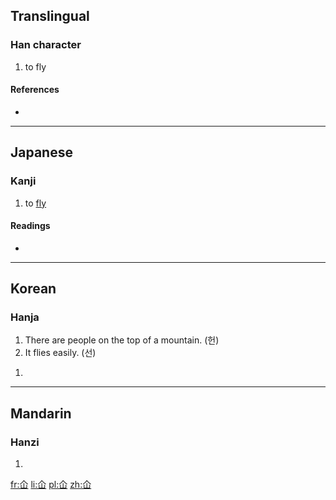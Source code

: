 {{also|仙}}
==Translingual==

===Han character===
{{Han char|rn=9|rad=人|as=03|sn=5|four=8077<sub>0</sub>|canj=人山 (OU), X人山 (XOU)|ids=⿱[[人]][[山]]}}

# to fly

====References====
* {{Han ref|kx=0092.140|dkj=00375|dj=0196.040|hdz=10111.070|uh=4EDA|ud=20186|bh=C96A|bd=51562}}

----

==Japanese==
{{attention|ja}}

===Kanji===
{{ja-kanji|grade=uc|rs=人03}}

# to [[fly]]

====Readings====
* {{ja-readings|on=[[けん]] (ken)|kun=[[とぶ]] (tobu)}}

----

==Korean==

===Hanja===
{{ko-hanja|hangeul=[[헌]], [[선]]|rv=heon, seon|mr=hŏn, sŏn|y=hen, sen|eumhun=[[사람]] [[산]] [[위]][[에]] [[있다|있을]], [[신선]]|ehrv=saram san wie isseul, sinseon|ehmr=saram san wie issŭl, sinsŏn|ehy=salam san wie issul, sinsen}}

# There are people on the top of a mountain. (헌)
# It flies easily. (선)

# {{defn|lang=ko|sort=人03}}

----

==Mandarin==

===Hanzi===
{{cmn-hanzi|pin=[[xiān]] ([[xian1]])|wg=hsien<sup>1</sup>}}

# {{defn|lang=cmn|sort=人03}}

[[fr:仚]]
[[li:仚]]
[[pl:仚]]
[[zh:仚]]